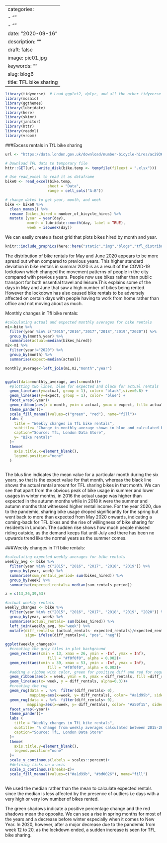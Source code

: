 
---
categories:
- ""
- ""
date: "2020-09-16"
description: ""
draft: false
image: pic01.jpg
keywords: ""
slug: blog6
title: TFL bike sharing
---



```r
library(tidyverse)  # Load ggplot2, dplyr, and all the other tidyverse packages
library(mosaic)
library(ggthemes)
library(lubridate)
library(here)
library(skimr)
library(janitor)
library(httr)
library(readxl)
library(vroom)
```

###Excess rentals in TfL bike sharing

```r
url <- "https://data.london.gov.uk/download/number-bicycle-hires/ac29363e-e0cb-47cc-a97a-e216d900a6b0/tfl-daily-cycle-hires.xlsx"

# Download TFL data to temporary file
httr::GET(url, write_disk(bike.temp <- tempfile(fileext = ".xlsx")))

# Use read_excel to read it as dataframe
bike0 <- read_excel(bike.temp,
                   sheet = "Data",
                   range = cell_cols("A:B"))

# change dates to get year, month, and week
bike <- bike0 %>% 
  clean_names() %>% 
  rename (bikes_hired = number_of_bicycle_hires) %>% 
  mutate (year = year(day),
          month = lubridate::month(day, label = TRUE),
          week = isoweek(day))
```



We can easily create a facet grid that plots bikes hired by month and year.

```r
knitr::include_graphics(here::here("static","img","blogs","tfl_distributions_monthly.png"), error = FALSE)
```

The distribution of bike rentals for May and June 2020 appears to be more spread out when compared to previous years. This higher standard deviation in bike rentals in summar 2020 is as a result of the COVID-19 lockdown which changed the movement patterns of people in the city compared with previous years. People now use bikes rather than public transport for both essential travel and leisure.This explains some of the days in May and June that saw a high number of bikes being rented. However the lockdown has also caused bike rentals to be adversely affected on certain days with people having to work from home rather than office and not moving about as much. 

Monthly changes in Tfl bike rentals:


```r

#calculating actual and expected monthly averages for bike rentals
m1<-bike %>%
  filter(year %in% c("2015","2016","2017","2018","2019","2020")) %>% 
  group_by(month,year) %>% 
  summarise(actual=median(bikes_hired))
m2<-m1 %>%
  filter(year!="2020") %>% 
  group_by(month) %>% 
  summarise(expect=median(actual))

monthly_average<-left_join(m1,m2,"month","year")


ggplot(data=monthly_average, aes(x=month))+
  #plotting two lines, blue for expected and black for actual rentals
  geom_line(aes(y=actual, group = 1), color= "black",size=0.8) +
  geom_line(aes(y=expect, group = 1), color= "blue") +
  facet_wrap(~year)+
  geom_ribbon(aes(x = month, ymin = actual, ymax = expect, fill= actual> expect))+
  theme_pander()+
  scale_fill_manual(values=c("green", "red"), name="fill")+
  labs (
    title = "Weekly changes in TfL bike rentals",
    subtitle= "Change in monthly average shown in blue and calculated between 2015-2019",
    caption="Source: TfL, London Data Store",
    y= "Bike rentals"
  )+
  theme(
    axis.title.x=element_blank(),
    legend.position="none"
  )
  

```
The blus line indicates the mean value for a particular month during the six years, so that is the expect value for that month, whereas the black line shows the actual rental amount for TFL sharing bikes in that month. We can see that apart from the obvious peak of bike usage in summer and lower usages in winter months, in 2016 the actual usage was higher than expected in the autumn months while in 2018 it were the summer and autumn months that witnessed higher rental income. For the year 2020, due to the pandemic, sharing bike usage droped significantly for the spring but went back to more than expected from May 2020 onwards, indicating a coming-back for TFL bikes and the rise of willingness of bike sharing for residents in London. The sudden rise shows how much people missed riding outside, as the demand keeps flat until July and there has been no upwards trend like the normal years as the summer comes.

###Weekly changes in Tfl bike rentals:


```r
#calculating expected weekly averages for bike rentals
weekly_avg <- bike %>% 
  filter(year %in% c("2015", "2016", "2017", "2018", "2019")) %>% 
  group_by(year, week) %>% 
  summarise(sum_rentals_period= sum(bikes_hired)) %>% 
  group_by(week) %>% 
  summarise(expected_rentals= median(sum_rentals_period))

z = c(13,26,39,53)

#actual weekly rentals 
weekly_changes <- bike %>% 
  filter(year %in% c("2015", "2016", "2017", "2018", "2019", "2020")) %>% 
  group_by(year, week) %>% 
  summarise(actual_rentals= sum(bikes_hired)) %>% 
  left_join(weekly_avg, by="week") %>% 
  mutate(diff_rentals= (actual_rentals- expected_rentals)/expected_rentals,
         sign= ifelse(diff_rentals>0, "pos", "neg"))

ggplot(weekly_changes)+
  #creating the grey tiles in plot background
  geom_rect(aes(xmin = 13, xmax = 26, ymin = -Inf, ymax = Inf),
                   fill = "#f0f0f0", alpha = 0.002)+
  geom_rect(aes(xmin = 39, xmax = 53, ymin = -Inf, ymax = Inf),
                   fill = "#f0f0f0", alpha = 0.002)+
  #adding a ribbon with color, green for positive diff and red for negative diff
  geom_ribbon(aes(x = week, ymin = 0, ymax = diff_rentals, fill =diff_rentals<0, alpha=0.30))+
  geom_line(aes(x= week, y = diff_rentals, alpha=0.3))+
  #creating the rug
  geom_rug(data = . %>%  filter(diff_rentals> 0),
           mapping=aes(x=week, y= diff_rentals), color= "#a1d99b", sides="b")+
  geom_rug(data = . %>%  filter(diff_rentals< 0),
          mapping=aes(x=week, y= diff_rentals), color= "#a50f15", sides="b")+
  facet_wrap(~year)+
  theme_pander()+
  labs (
    title = "Weekly changes in TfL bike rentals",
    subtitle= "% change from weekly averages calculated between 2015-2019",
    caption="Source: TfL, London Data Store"
  )+
  theme(
    axis.title.y=element_blank(),
    legend.position="none"
  )+
  scale_y_continuous(labels = scales::percent)+
  #defining ticks on x-axis
  scale_x_continuous(breaks=z)+
  scale_fill_manual(values=c("#a1d99b", "#bd0026"), name="fill")
  


```

We used the median rather than the mean to calculate expected rentals since the median is less affected by the presence of outliers i.e days with a very high or very low number of bikes rented. 

The green shadows indicate a positive percentage change and the red shadows mean the opposite. We can see a rise in spring months for most of the years and a decrease before winter especially when it comes to New Year. In 2020, however, after a mojor decrease due to the pandemic from week 12 to 20, as the lockdown ended, a sudden increase is seen for TFL bike sharing.
